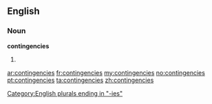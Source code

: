 ==English==

===Noun===
'''contingencies'''

# {{plural of|[[contingency]]}}

[[Category:English plurals ending in "-ies"]]

[[ar:contingencies]]
[[fr:contingencies]]
[[my:contingencies]]
[[no:contingencies]]
[[pt:contingencies]]
[[ta:contingencies]]
[[zh:contingencies]]